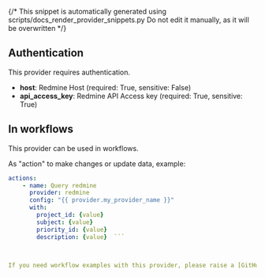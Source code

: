 {/* This snippet is automatically generated using scripts/docs_render_provider_snippets.py 
Do not edit it manually, as it will be overwritten */}

## Authentication
This provider requires authentication.
- **host**: Redmine Host (required: True, sensitive: False)
- **api_access_key**: Redmine API Access key (required: True, sensitive: True)


## In workflows

This provider can be used in workflows.



As "action" to make changes or update data, example:
```yaml
actions:
    - name: Query redmine
      provider: redmine
      config: "{{ provider.my_provider_name }}"
      with:
        project_id: {value}  
        subject: {value}  
        priority_id: {value}  
        description: {value}  ```



If you need workflow examples with this provider, please raise a [GitHub issue](https://github.com/keephq/keep/issues).
